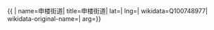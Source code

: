 {{ {{{1|PRC admin/showdata}}}|
name=申楼街道|
title=申楼街道|
lat=|
lng=|
wikidata=Q100748977|
wikidata-original-name=|
arg={{{arg|}}}}}